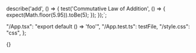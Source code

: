 
describe('add', () => {
test('Commutative Law of Addition', () => {
expect(Math.floor(5.95)).toBe(5);
});
});`;

  "/App.tsx": "export default () => 'foo'",
  "/App.test.ts": testFile,
  "/style.css": "css",
};

<Meta title="Editor/Default" component={Editor} />

<Canvas>
  <Story
    name="Editor/Default"
    args={{
      label: "Unchecked",
    }}
  >
    {<Editor files={customFile} template="react-ts" showPanelTest showPanelPreview />}
  </Story>
</Canvas>
